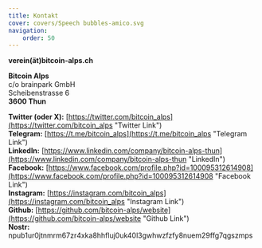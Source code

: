 ```yaml
---
title: Kontakt
cover: covers/Speech bubbles-amico.svg
navigation:
    order: 50
---
```


**verein(ät)bitcoin-alps.ch**

**Bitcoin Alps**\
c/o brainpark GmbH\
Scheibenstrasse 6\
**3600 Thun**

**Twitter (oder X):** [https://twitter.com/bitcoin_alps](https://twitter.com/bitcoin_alps "Twitter Link")\
**Telegram:** [https://t.me/bitcoin_alps](https://t.me/bitcoin_alps "Telegram Link")\
**LinkedIn:** [https://www.linkedin.com/company/bitcoin-alps-thun](https://www.linkedin.com/company/bitcoin-alps-thun "LinkedIn")\
**Facebook:** [https://www.facebook.com/profile.php?id=100095312614908](https://www.facebook.com/profile.php?id=100095312614908 "Facebook Link")\
**Instagram:** [https://instagram.com/bitcoin_alps](https://instagram.com/bitcoin_alps "Instagram Link")\
**Github:** [https://github.com/bitcoin-alps/website](https://github.com/bitcoin-alps/website "Github Link")\
**Nostr:** npub1ur0jtnmrm67zr4xka8hhfluj0uk40l3gwhwzfzfy8nuem29ffg7qgszmps
